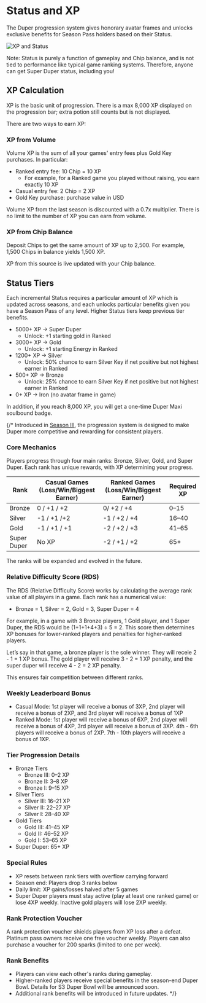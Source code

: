 # Status and XP

The Duper progression system gives honorary avatar frames and unlocks exclusive benefits for Season Pass holders based on their Status.

![XP and Status](public/XP-status.png "XP and Status")

Note: Status is purely a function of gameplay and Chip balance, and is not tied to performance like typical game ranking systems. Therefore, anyone can get Super Duper status, including you!

## XP Calculation

XP is the basic unit of progression. There is a max 8,000 XP displayed on the progression bar; extra potion still counts but is not displayed. 

There are two ways to earn XP:

### XP from Volume

Volume XP is the sum of all your games' entry fees plus Gold Key purchases. In particular:

- Ranked entry fee: 10 Chip = 10 XP
  - For example, for a Ranked game you played without raising, you earn exactly 10 XP
- Casual entry fee: 2 Chip = 2 XP
- Gold Key purchase: purchase value in USD

Volume XP from the last season is discounted with a 0.7x multiplier. There is no limit to the number of XP you can earn from volume.

### XP from Chip Balance

Deposit Chips to get the same amount of XP up to 2,500. For example, 1,500 Chips in balance yields 1,500 XP.

XP from this source is live updated with your Chip balance.

## Status Tiers

Each incremental Status requires a particular amount of XP which is updated across seasons, and each unlocks particular benefits given you have a Season Pass of any level. Higher Status tiers keep previous tier benefits.

- 5000+ XP -> Super Duper
  - Unlock: +1 starting gold in Ranked
- 3000+ XP -> Gold
  - Unlock: +1 starting Energy in Ranked
- 1200+ XP -> Silver
  - Unlock: 50% chance to earn Silver Key if net positive but not highest earner in Ranked
- 500+ XP -> Bronze
  - Unlock: 25% chance to earn Silver Key if net positive but not highest earner in Ranked
- 0+ XP -> Iron (no avatar frame in game)

In addition, if you reach 8,000 XP, you will get a one-time Duper Maxi soulbound badge.

{/* Introduced in [Season III](/past/season-3), the progression system is designed to make Duper more competitive and rewarding for consistent players. 

### Core Mechanics

Players progress through four main ranks: Bronze, Silver, Gold, and Super Duper. Each rank has unique rewards, with XP determining your progress.

| Rank | Casual Games (Loss/Win/Biggest Earner) | Ranked Games (Loss/Win/Biggest Earner) | Required XP |
| --- | --- | --- | --- |
| Bronze | 0 / +1 / +2 | 0/ +2 / +4 | 0–15 |
| Silver | -1 / +1 /+2 | -1 / +2 / +4 | 16–40 |
| Gold | -1 / +1 / +1 | -2 / +2 / +3 | 41–65 |
| Super Duper | No XP | -2 / +1 / +2 | 65+ |

The ranks will be expanded and evolved in the future.

### Relative Difficulty Score (RDS)

The RDS (Relative Difficulty Score) works by calculating the average rank value of all players in a game. Each rank has a numerical value:

- Bronze = 1, Silver = 2, Gold = 3, Super Duper = 4

For example, in a game with 3 Bronze players, 1 Gold player, and 1 Super Duper, the RDS would be (1+1+1+4+3) ÷ 5 = 2. This score then determines XP bonuses for lower-ranked players and penalties for higher-ranked players.

Let’s say in that game, a bronze player is the sole winner. They will receie 2 - 1 = 1 XP bonus. The gold player will receive 3 - 2 = 1 XP penalty, and the super duper will receive 4 - 2 = 2 XP penalty.

This ensures fair competition between different ranks.

### Weekly Leaderboard Bonus

- Casual Mode: 1st player will receive a bonus of 3XP, 2nd player will receive a bonus of 2XP, and 3rd player will receive a bonus of 1XP
- Ranked Mode: 1st player will receive a bonus of 6XP, 2nd player will receive a bonus of 4XP, 3rd player will receive a bonus of 3XP. 4th - 6th players will receive a bonus of 2XP. 7th - 10th players will receive a bonus of 1XP.

### Tier Progression Details

- Bronze Tiers
    - Bronze III: 0–2 XP
    - Bronze II: 3–8 XP
    - Bronze I: 9–15 XP
- Silver Tiers
    - Silver III: 16–21 XP
    - Silver II: 22–27 XP
    - Silver I: 28–40 XP
- Gold Tiers
    - Gold III: 41–45 XP
    - Gold II: 46–52 XP
    - Gold I: 53–65 XP
- Super Duper: 65+ XP

### Special Rules

- XP resets between rank tiers with overflow carrying forward
- Season end: Players drop 3 ranks below
- Daily limit: XP gains/losses halved after 5 games
- Super Duper players must stay active (play at least one ranked game) or lose 4XP weekly. Inactive gold players will lose 2XP weekly.

### Rank Protection Voucher

A rank protection voucher shields players from XP loss after a defeat. Platinum pass owners receive one free voucher weekly. Players can also purchase a voucher for 200 sparks (limited to one per week).

### Rank Benefits

- Players can view each other's ranks during gameplay.
- Higher-ranked players receive special benefits in the season-end Duper Bowl. Details for S3 Duper Bowl will be announced soon.
- Additional rank benefits will be introduced in future updates. */}